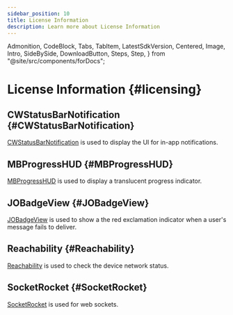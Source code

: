 ```yaml
---
sidebar_position: 10
title: License Information
description: Learn more about License Information
---
```


  Admonition,
  CodeBlock,
  Tabs,
  TabItem,
  LatestSdkVersion,
  Centered,
  Image,
  Intro,
  SideBySide,
  DownloadButton,
  Steps,
  Step,
} from "@site/src/components/forDocs";

# License Information {#licensing}

## CWStatusBarNotification {#CWStatusBarNotification}

[CWStatusBarNotification](https://github.com/cezarywojcik/CWStatusBarNotification) is used to display the UI for in-app notifications.

## MBProgressHUD {#MBProgressHUD}

[MBProgressHUD](https://github.com/jdg/MBProgressHUD) is used to display a translucent progress indicator.

## JOBadgeView {#JOBadgeView}

[JOBadgeView](https://github.com/radelcom/JOBadgeView) is used to show a the red exclamation indicator when a user's message fails to deliver.

## Reachability {#Reachability}

[Reachability](https://github.com/tonymillion/Reachability) is used to check the device network status.

## SocketRocket {#SocketRocket}

[SocketRocket](https://github.com/facebook/SocketRocket) is used for web sockets.

## PocketSocket {#PocketSocket}

[PocketSocket](https://github.com/zwopple/PocketSocket) is used for per message deflate in web sockets.
